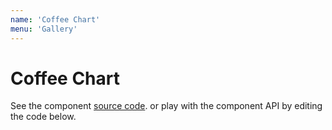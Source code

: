 ```yaml
---
name: 'Coffee Chart'
menu: 'Gallery'
---
```


# Coffee Chart

See the component [source code](https://github.com/kristw/encodable/tree/master/packages/docs/src/components/CoffeeChart).
or play with the component API by editing the code below.


<Playground>
  <Frame width={360} height={270} background="#FFF4F1">
    <CoffeeChart
      width={360}
      height={270}
      encoding={{
        label: { field: "day" },
        drinkLevel: { field: "numCoffee", type: "quantitative" },
        drinkColor: {
          field: "productivity",
          type: "nominal",
          scale: {
            domain: [1, 2, 3, 4],
            range: ["#EAC8C1", "#DFAB6D", "#B26C4D", "#623D2B"]
          }
        },
        useToGoCup: { field: "goToOffice", type: "nominal" }
      }}
      data={[
        { day: "MON", numCoffee: 2, productivity: 4, goToOffice: true },
        { day: "TUE", numCoffee: 3, productivity: 4, goToOffice: true },
        { day: "WED", numCoffee: 2, productivity: 4, goToOffice: false },
        { day: "THU", numCoffee: 4, productivity: 3, goToOffice: true },
        { day: "FRI", numCoffee: 3, productivity: 2, goToOffice: true },
        { day: "SAT", numCoffee: 1, productivity: 1, goToOffice: false },
        { day: "SUN", numCoffee: 1, productivity: 1, goToOffice: false }
      ]}
    />
  </Frame>
</Playground>
